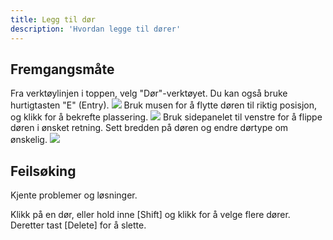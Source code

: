 ```yaml
---
title: Legg til dør
description: 'Hvordan legge til dører'
---
```



## Fremgangsmåte

<Steps>
  <Step title="Velg dør-verktøyet">
    Fra verktøylinjen i toppen, velg "Dør"-verktøyet.
    <Tip>
      Du kan også bruke hurtigtasten "E" (Entry).
    </Tip>
    <Frame type="glass">
        <img src="/images/engine/verktøy/legg-til-dør/steg-1.png" />
    </Frame>
  </Step>
  <Step title="Plasser døren">
    Bruk musen for å flytte døren til riktig posisjon, og klikk for å bekrefte plassering.
    <Frame type="glass">
        <img src="/images/engine/verktøy/legg-til-dør/steg-2.png" />
    </Frame>
  </Step>
  <Step title="Konfigurer døren">
    Bruk sidepanelet til venstre for å flippe døren i ønsket retning. Sett bredden på døren og endre dørtype om ønskelig.
    <Frame type="glass">
        <img src="/images/engine/verktøy/legg-til-dør/steg-3.png" />
    </Frame>
  </Step>
</Steps>

## Feilsøking

Kjente problemer og løsninger.

<AccordionGroup>
  <Accordion title="Hvordan sletter jeg en dør?">
    Klikk på en dør, eller hold inne [Shift] og klikk for å velge flere dører. Deretter tast [Delete] for å slette.
  </Accordion>
</AccordionGroup>
